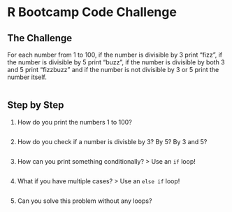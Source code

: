 # R Bootcamp Code Challenge

## The Challenge

For each number from 1 to 100, if the number is divisible by 3 print "fizz", if the number is divisible by 5 print "buzz", if the number is divisible by both 3 and 5 print "fizzbuzz" and if the number is not divisible by 3 or 5 print the number itself.

```r

```

## Step by Step
1. How do you print the numbers 1 to 100?
```r

```
2. How do you check if a number is divisble by 3? By 5? By 3 and 5?
```r

```
3. How can you print something conditionally?
> Use an `if` loop!
```r

```
4. What if you have multiple cases?
> Use an `else if` loop!
```r

```

5. Can you solve this problem without any loops?
```r

```